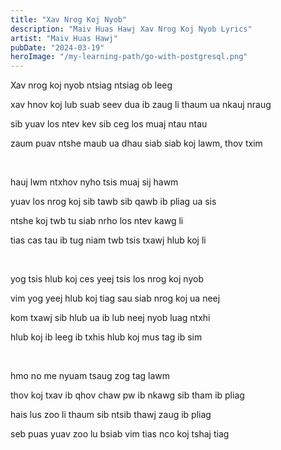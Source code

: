 ```yaml
---
title: "Xav Nrog Koj Nyob"
description: "Maiv Huas Hawj Xav Nrog Koj Nyob Lyrics"
artist: "Maiv Huas Hawj"
pubDate: "2024-03-19"
heroImage: "/my-learning-path/go-with-postgresql.png"
---
```


Xav nrog koj nyob ntsiag ntsiag ob leeg

xav hnov koj lub suab seev dua ib zaug li thaum ua nkauj nraug

sib yuav los ntev kev sib ceg los muaj ntau ntau

zaum puav ntshe maub ua dhau siab siab koj lawm, thov txim

<br />

hauj lwm ntxhov nyho tsis muaj sij hawm

yuav los nrog koj sib tawb sib qawb ib pliag ua sis

ntshe koj twb tu siab nrho los ntev kawg li

tias cas tau ib tug niam twb tsis txawj hlub koj li

<br />

yog tsis hlub koj ces yeej tsis los nrog koj nyob

vim yog yeej hlub koj tiag sau siab nrog koj ua neej

kom txawj sib hlub ua ib lub neej nyob luag ntxhi

hlub koj ib leeg ib txhis hlub koj mus tag ib sim

<br />

hmo no me nyuam tsaug zog tag lawm

thov koj txav ib qhov chaw pw ib nkawg sib tham ib pliag

hais lus zoo li thaum sib ntsib thawj zaug ib pliag

seb puas yuav zoo lu bsiab vim tias nco koj tshaj tiag
